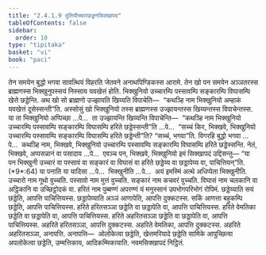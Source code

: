```yaml
---
title: "2.4.1.9 दुतियौच्चारछड्डनसिक्खापद"
tableOfContents: false
sidebar:
  order: 10
type: "tipitaka"
basket: "vi"
book: "paci"
---
```



<DynamicBreadcrumb />

<Division number="828" book="paci">

<Paragraph number="2649" book="paci">
तेन समयेन बुद्धो भगवा सावत्थियं विहरति जेतवने अनाथपिण्डिकस्स आरामे. तेन खो पन समयेन अञ्ञतरस्स ब्राह्मणस्स भिक्खुनुपस्सयं निस्साय यवखेत्तं होति. भिक्खुनियो उच्चारम्पि पस्सावम्पि सङ्कारम्पि विघासम्पि खेत्ते छड्डेन्ति. अथ खो सो ब्राह्मणो उज्झायति खिय्यति विपाचेति—  “कथञ्हि नाम भिक्खुनियो अम्हाकं यवखेत्तं दूसेस्सन्ती”ति.
</Paragraph>

<Paragraph number="2650" book="paci">
अस्सोसुं खो भिक्खुनियो तस्स ब्राह्मणस्स उज्झायन्तस्स खिय्यन्तस्स विपाचेन्तस्स. या ता भिक्खुनियो अप्पिच्छा …पे…  ता उज्झायन्ति खिय्यन्ति विपाचेन्ति—  “कथञ्हि नाम भिक्खुनियो उच्चारम्पि पस्सावम्पि सङ्कारम्पि विघासम्पि हरिते छड्डेस्सन्ती”ति …पे…  “सच्चं किर, भिक्खवे, भिक्खुनियो उच्चारम्पि पस्सावम्पि सङ्कारम्पि विघासम्पि हरिते छड्डेन्ती”ति? “सच्चं, भगवा”ति. विगरहि बुद्धो भगवा …पे…  कथञ्हि नाम, भिक्खवे, भिक्खुनियो उच्चारम्पि पस्सावम्पि सङ्कारम्पि विघासम्पि हरिते छड्डेस्सन्ति. नेतं, भिक्खवे, अप्पसन्नानं वा पसादाय …पे…  एवञ्च पन, भिक्खवे, भिक्खुनियो इमं सिक्खापदं उद्दिसन्तु—
</Paragraph>

</Division>
<Division number="829" book="paci">

<Paragraph number="2651" book="paci">
<Emphasis>“या पन भिक्खुनी उच्चारं वा पस्सावं वा सङ्कारं वा विघासं वा हरिते छड्डेय्य वा छड्डापेय्य वा, पाचित्तियन्”</Emphasis>ति. (*9*:<Emphasis>64</Emphasis>)
</Paragraph>

</Division>
<Division number="830" book="paci">

<Paragraph number="2652" book="paci">
<Emphasis>या पना</Emphasis>ति या यादिसा …पे…  <Emphasis>भिक्खुनी</Emphasis>ति …पे…  अयं इमस्मिं अत्थे अधिप्पेता भिक्खुनीति.
</Paragraph>

<Paragraph number="2653" book="paci">
<Emphasis>उच्चारो</Emphasis> नाम गूथो वुच्चति. <Emphasis>पस्सावो</Emphasis> नाम मुत्तं वुच्चति.
</Paragraph>

<Paragraph number="2654" book="paci">
<Emphasis>सङ्कारं</Emphasis> नाम कचवरं वुच्चति.
</Paragraph>

<Paragraph number="2655" book="paci">
<Emphasis>विघासं</Emphasis> नाम चलकानि वा अट्ठिकानि वा उच्छिट्ठोदकं वा.
</Paragraph>

<Paragraph number="2656" book="paci">
<Emphasis>हरितं</Emphasis> नाम पुब्बण्णं अपरण्णं यं मनुस्सानं उपभोगपरिभोगं रोपिमं.
</Paragraph>

<Paragraph number="2657" book="paci">
<Emphasis>छड्डेय्या</Emphasis>ति सयं छड्डेति, आपत्ति पाचित्तियस्स.
</Paragraph>

<Paragraph number="2658" book="paci">
<Emphasis>छड्डापेय्या</Emphasis>ति अञ्ञं आणापेति, आपत्ति दुक्कटस्स. सकिं आणत्ता बहुकम्पि छड्डेति, आपत्ति पाचित्तियस्स.
</Paragraph>

</Division>
<Division number="831" book="paci">

<Paragraph number="2659" book="paci">
हरिते हरितसञ्ञा छड्डेति वा छड्डापेति वा, आपत्ति पाचित्तियस्स. हरिते वेमतिका छड्डेति वा छड्डापेति वा, आपत्ति पाचित्तियस्स. हरिते अहरितसञ्ञा छड्डेति वा छड्डापेति वा, आपत्ति पाचित्तियस्स.
</Paragraph>

<Paragraph number="2660" book="paci">
अहरिते हरितसञ्ञा, आपत्ति दुक्कटस्स. अहरिते वेमतिका, आपत्ति दुक्कटस्स. अहरिते अहरितसञ्ञा, अनापत्ति.
</Paragraph>

</Division>
<Division number="832" book="paci">

<Paragraph number="2661" book="paci">
अनापत्ति—  ओलोकेत्वा छड्डेति, खेत्तमरियादे छड्डेति सामिके आपुच्छित्वा अपलोकेत्वा छड्डेति, उम्मत्तिकाय, आदिकम्मिकायाति.

</Paragraph>
</Division>

<Paragraph number="2662" type="center" book="paci">
नवमसिक्खापदं निट्ठितं.
</Paragraph>